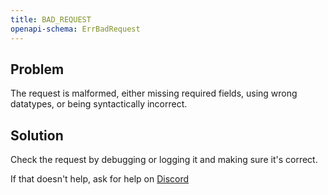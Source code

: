 ```yaml
---
title: BAD_REQUEST
openapi-schema: ErrBadRequest
---
```


## Problem

The request is malformed, either missing required fields, using wrong datatypes, or being syntactically incorrect.

## Solution

Check the request by debugging or logging it and making sure it's correct.

If that doesn't help, ask for help on [Discord](https://ghost.com/discord)
